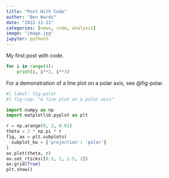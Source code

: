 ```yaml
---
title: "Post With Code"
author: "Ben Wards"
date: "2022-11-21"
categories: [news, code, analysis]
image: "image.jpg"
jupyter: python3
---
```


My first post with code.

```python

for i in range(4):
    print(i, i**2, i**3)
```


For a demonstration of a line plot on a polar axis, see @fig-polar.

```python
#| label: fig-polar
#| fig-cap: "A line plot on a polar axis"

import numpy as np
import matplotlib.pyplot as plt

r = np.arange(0, 2, 0.01)
theta = 2 * np.pi * r
fig, ax = plt.subplots(
  subplot_kw = {'projection': 'polar'} 
)
ax.plot(theta, r)
ax.set_rticks([0.5, 1, 1.5, 2])
ax.grid(True)
plt.show()
```